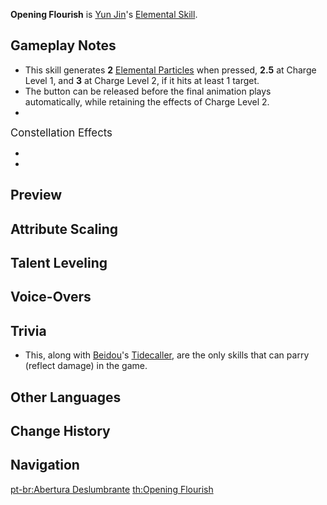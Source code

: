 {{Talent Infobox
|image         = Talent Opening Flourish.png
|character     = Yun Jin
|type          = Elemental Skill
|info          = Ms. Yun may just be acting out fights on stage, but her skills with the spear are real enough to defend against her foes.<br /><br />'''Press'''<br />Flourishes her polearm in a cloud-grasping stance, dealing {{Color|Geo DMG}}.<br /><br />'''Hold'''<br />Takes up the Opening Flourish stance and charges up, forming a shield. DMG Absorption is based on Yun Jin's Max HP and has 150% effectiveness against all {{Color|Black|Elemental DMG}} and {{Color|Physical DMG}}. The shield lasts until she finishes unleashing her Elemental Skill.<br />When the skill is released, when its duration ends, or when the shield breaks, Yun Jin will unleash the charged energy as an attack, dealing {{Color|Geo DMG}}.<br />Based on the time spent charging, it will either unleash an attack at Charge Level 1 or Level 2.
|energyGen     = This skill generates '''2''' Elemental Particles when pressed, '''2.5''' at Charge Level 1, and '''3''' at Charge Level 2, if it hits at least 1 target.
|particles     = 2
|particlesHold = 3
|CD            = 9s
|Duration      = 
|attr1         = Press DMG (%DEF)
|value1        = 149.1 - 316.9%
|attr2         = Charge Level 1 DMG (%DEF)
|value2        = 261 - 554.5%
|attr3         = Charge Level 2 DMG (%DEF)
|value3        = 372.8 - 792.2%
|attr4         = Shield DMG Absorption
|value4        = 12% Max HP + 1155 - 25.5% Max HP + 3177
|scale_att1    = DEF
|scale_att2    = HP
|utility1      = Charge Level
|utility2      = Shield
}}
{{Description|One glorious moment on-stage, a decade of preparation behind it.}}
'''Opening Flourish''' is [[Yun Jin]]'s [[Elemental Skill]].

==Gameplay Notes==
*This skill generates '''2''' [[Elemental Particle]]s when pressed, '''2.5''' at Charge Level 1, and '''3''' at Charge Level 2, if it hits at least 1 target.
*The button can be released before the final animation plays automatically, while retaining the effects of Charge Level 2.
*{{TalentNote|character=Yun Jin|talent=Opening Flourish|ascension|1|True to Oneself}}

;<big>Constellation Effects</big>
*{{TalentNote|constellation|1|Thespian Gallop}}
*{{TalentNote|constellation|5|Famed Throughout the Land}}

==Preview==
{{Preview
|file1=Opening Flourish Press Preview
|caption1=Press

|file2=Opening Flourish Hold L1 Preview
|caption2=Hold Level 1

|file3=Opening Flourish Hold L2 Preview
|caption3=Hold Level 2
}}
{{Clr}}

==Attribute Scaling==
{{Talent Scaling
|talentType=Elemental Skill
|levels=13
|order=pressdmg,chargelevel1dmg,chargelevel2dmg,shielddmgabsorption,cd
|titles=Press DMG (% DEF),Charge Level 1 DMG (% DEF),Charge Level 2 (% DEF),Shield DMG Absorption,CD
|pressdmg_1=149.12
|pressdmg_2=160.3
|pressdmg_3=171.49
|pressdmg_4=186.4
|pressdmg_5=197.58
|pressdmg_6=208.77
|pressdmg_7=223.68
|pressdmg_8=238.59
|pressdmg_9=253.5
|pressdmg_10=268.42
|pressdmg_11=283.33
|pressdmg_12=298.24
|pressdmg_13=316.88
|chargelevel1dmg_1=260.96
|chargelevel1dmg_2=280.53
|chargelevel1dmg_3=300.1
|chargelevel1dmg_4=326.2
|chargelevel1dmg_5=345.77
|chargelevel1dmg_6=365.34
|chargelevel1dmg_7=391.44
|chargelevel1dmg_8=417.54
|chargelevel1dmg_9=443.63
|chargelevel1dmg_10=469.73
|chargelevel1dmg_11=495.82
|chargelevel1dmg_12=521.92
|chargelevel1dmg_13=554.54
|chargelevel2dmg_1=372.8
|chargelevel2dmg_2=400.76
|chargelevel2dmg_3=428.72
|chargelevel2dmg_4=466
|chargelevel2dmg_5=493.96
|chargelevel2dmg_6=521.92
|chargelevel2dmg_7=559.2
|chargelevel2dmg_8=596.48
|chargelevel2dmg_9=633.76
|chargelevel2dmg_10=671.04
|chargelevel2dmg_11=708.32
|chargelevel2dmg_12=745.6
|chargelevel2dmg_13=792.2
|shielddmgabsorption_1=12% Max HP+1155
|shielddmgabsorption_2=12.9% Max HP+1270
|shielddmgabsorption_3=13.8% Max HP+1396
|shielddmgabsorption_4=15% Max HP+1531
|shielddmgabsorption_5=15.9% Max HP+1675
|shielddmgabsorption_6=16.8% Max HP+1829
|shielddmgabsorption_7=18% Max HP+1993
|shielddmgabsorption_8=19.2% Max HP+2166
|shielddmgabsorption_9=20.4% Max HP+2349
|shielddmgabsorption_10=21.6% Max HP+2542
|shielddmgabsorption_11=22.8% Max HP+2744
|shielddmgabsorption_12=24% Max HP+2956
|shielddmgabsorption_13=25.5% Max HP+3177
|cd=9s
}}

==Talent Leveling==
{{Talent Upgrade|Yun Jin}}

==Voice-Overs==
{{Talent VO}}

==Trivia==
* This, along with [[Beidou]]'s [[Tidecaller]], are the only skills that can parry (reflect damage) in the game.

==Other Languages==
{{Other Languages
|en      = Opening Flourish
|zhs     = 旋云开相
|zhs_rm  = Xuányún Kāixiàng
|zht     = 旋雲開相
|zht_rm  = Xuányún Kāixiàng
|zh_tl   = Rotating Clouds Pose-Striking
|ja      = 旋雲開相
|ja_rm   = Sen'un Kaisou{{Assumed}}
|ja_tl   = Rotating Clouds Pose-Striking{{Sino|ja|zh}}
|ko      = 선운개상
|ko_rm   = Seon'ungaesang
|ko_tl   = Spinning Clouds Pose-Striking
|es      = Disipadora de nimbos
|es_tl   = Disperser of Nimbus
|fr      = Épanouissement ouvert
|fr_tl   = Open Blossoming
|ru      = Вихревое представление
|ru_tl   = 
|th      = Opening Flourish
|vi      = {{tt|Toàn Vân Khai Tương|旋雲開相}}
|vi_tl   = Rotating Clouds Pose-Striking{{Sino|vi}}
|de      = Wolkenöffnung
|de_tl   = Cloud Opening
|id      = Opening Flourish
|pt      = Abertura Deslumbrante
|pt_tl   = Glamorous Opening
}}

==Change History==
{{Change History|2.4}}

==Navigation==
{{Talent Navbox|Yun Jin}}
[[pt-br:Abertura Deslumbrante]]
[[th:Opening Flourish]]